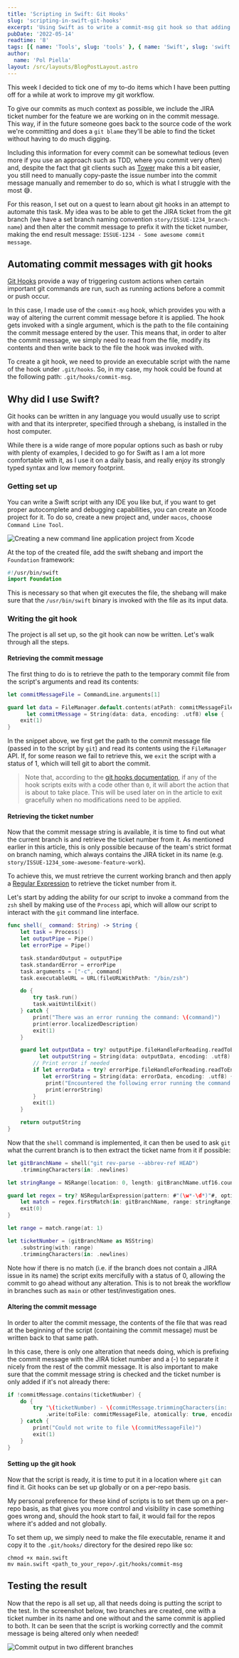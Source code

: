```yaml
---
title: 'Scripting in Swift: Git Hooks'
slug: 'scripting-in-swift-git-hooks'
excerpt: 'Using Swift as to write a commit-msg git hook so that adding ticket numbers to a commit message can be automated.'
pubDate: '2022-05-14'
readtime: '8'
tags: [{ name: 'Tools', slug: 'tools' }, { name: 'Swift', slug: 'swift' }]
author:
  name: 'Pol Piella'
layout: /src/layouts/BlogPostLayout.astro
---
```


This week I decided to tick one of my to-do items which I have been putting off for a while at work to improve my git workflow.

To give our commits as much context as possible, we include the JIRA ticket number for the feature we are working on in the commit message. This way, if in the future someone goes back to the source code of the work we're committing and does a `git blame` they'll be able to find the ticket without having to do much digging.

Including this information for every commit can be somewhat tedious (even more if you use an approach such as TDD, where you commit very often) and, despite the fact that git clients such as [Tower](https://www.git-tower.com/mac) make this a bit easier, you still need to manually copy-paste the issue number into the commit message manually and remember to do so, which is what I struggle with the most 😅.

For this reason, I set out on a quest to learn about git hooks in an attempt to automate this task. My idea was to be able to get the JIRA ticket from the git branch (we have a set branch naming convention `story/ISSUE-1234_branch-name`) and then alter the commit message to prefix it with the ticket number, making the end result message: `ISSUE-1234 - Some awesome commit message`.

## Automating commit messages with git hooks

[Git Hooks](https://git-scm.com/book/en/v2/Customizing-Git-Git-Hooks) provide a way of triggering custom actions when certain important git commands are run, such as running actions before a commit or push occur.

In this case, I made use of the `commit-msg` hook, which provides you with a way of altering the current commit message before it is applied. The hook gets invoked with a single argument, which is the path to the file containing the commit message entered by the user. This means that, in order to alter the commit message, we simply need to read from the file, modify its contents and then write back to the file the hook was invoked with.

To create a git hook, we need to provide an executable script with the name of the hook under `.git/hooks`. So, in my case, my hook could be found at the following path: `.git/hooks/commit-msg`.

## Why did I use Swift?

Git hooks can be written in any language you would usually use to script with and that its interpreter, specified through a shebang, is installed in the host computer.

While there is a wide range of more popular options such as bash or ruby with plenty of examples, I decided to go for Swift as I am a lot more comfortable with it, as I use it on a daily basis, and really enjoy its strongly typed syntax and low memory footprint.

### Getting set up

You can write a Swift script with any IDE you like but, if you want to get proper autocomplete and debugging capabilities, you can create an Xcode project for it. To do so, create a new project and, under `macos`, choose `Command Line Tool`.

![Creating a new command line application project from Xcode](/assets/posts/scripting-in-swift-git-hooks/xcode-new-project.png)

At the top of the created file, add the swift shebang and import the `Foundation` framework:

```swift:main.swift
#!/usr/bin/swift
import Foundation
```

This is necessary so that when git executes the file, the shebang will make sure that the `/usr/bin/swift` binary is invoked with the file as its input data.

### Writing the git hook

The project is all set up, so the git hook can now be written. Let's walk through all the steps.

#### Retrieving the commit message

The first thing to do is to retrieve the path to the temporary commit file from the script's arguments and read its contents:

```swift:main.swift
let commitMessageFile = CommandLine.arguments[1]

guard let data = FileManager.default.contents(atPath: commitMessageFile),
      let commitMessage = String(data: data, encoding: .utf8) else {
    exit(1)
}
```

In the snippet above, we first get the path to the commit message file (passed in to the script by `git`) and read its contents using the `FileManager` API. If, for some reason we fail to retrieve this, we `exit` the script with a status of 1, which will tell git to abort the commit.

> Note that, according to the [git hooks documentation](https://git-scm.com/book/en/v2/Customizing-Git-Git-Hooks), if any of the hook scripts exits with a code other than `0`, it will abort the action that is about to take place. This will be used later on in the article to exit gracefully when no modifications need to be applied.

#### Retrieving the ticket number

Now that the commit message string is available, it is time to find out what the current branch is and retrieve the ticket number from it. As mentioned earlier in this article, this is only possible because of the team's strict format on branch naming, which always contains the JIRA ticket in its name (e.g. `story/ISSUE-1234_some-awesome-feature-work`).

To achieve this, we must retrieve the current working branch and then apply a [Regular Expression](https://nshipster.com/swift-regular-expressions/) to retrieve the ticket number from it.

Let's start by adding the ability for our script to invoke a command from the `zsh` shell by making use of the `Process` api, which will allow our script to interact with the `git` command line interface.

```swift:main.swift
func shell(_ command: String) -> String {
    let task = Process()
    let outputPipe = Pipe()
    let errorPipe = Pipe()

    task.standardOutput = outputPipe
    task.standardError = errorPipe
    task.arguments = ["-c", command]
    task.executableURL = URL(fileURLWithPath: "/bin/zsh")

    do {
        try task.run()
        task.waitUntilExit()
    } catch {
        print("There was an error running the command: \(command)")
        print(error.localizedDescription)
        exit(1)
    }

    guard let outputData = try? outputPipe.fileHandleForReading.readToEnd(),
          let outputString = String(data: outputData, encoding: .utf8) else {
        // Print error if needed
        if let errorData = try? errorPipe.fileHandleForReading.readToEnd(),
           let errorString = String(data: errorData, encoding: .utf8) {
            print("Encountered the following error running the command:")
            print(errorString)
        }
        exit(1)
    }

    return outputString
}
```

Now that the `shell` command is implemented, it can then be used to ask `git` what the current branch is to then extract the ticket name from it if possible:

```swift:main.swift
let gitBranchName = shell("git rev-parse --abbrev-ref HEAD")
    .trimmingCharacters(in: .newlines)

let stringRange = NSRange(location: 0, length: gitBranchName.utf16.count)

guard let regex = try? NSRegularExpression(pattern: #"(\w*-\d*)"#, options: .anchorsMatchLines),
    let match = regex.firstMatch(in: gitBranchName, range: stringRange) else {
    exit(0)
}

let range = match.range(at: 1)

let ticketNumber = (gitBranchName as NSString)
    .substring(with: range)
    .trimmingCharacters(in: .newlines)
```

Note how if there is no match (i.e. if the branch does not contain a JIRA issue in its name) the script exits mercifully with a status of 0, allowing the commit to go ahead without any alteration. This is to not break the workflow in branches such as `main` or other test/investigation ones.

#### Altering the commit message

In order to alter the commit message, the contents of the file that was read at the beginning of the script (containing the commit message) must be written back to that same path.

In this case, there is only one alteration that needs doing, which is prefixing the commit message with the JIRA ticket number and a (-) to separate it nicely from the rest of the commit message. It is also important to make sure that the commit message string is checked and the ticket number is only added if it's not already there:

```swift:main.swift
if !commitMessage.contains(ticketNumber) {
    do {
        try "\(ticketNumber) - \(commitMessage.trimmingCharacters(in: .newlines))"
            .write(toFile: commitMessageFile, atomically: true, encoding: .utf8)
    } catch {
        print("Could not write to file \(commitMessageFile)")
        exit(1)
    }
}
```

#### Setting up the git hook

Now that the script is ready, it is time to put it in a location where `git` can find it. Git hooks can be set up globally or on a per-repo basis.

My personal preference for these kind of scripts is to set them up on a per-repo basis, as that gives you more control and visibility in case something goes wrong and, should the hook start to fail, it would fail for the repos where it's added and not globally.

To set them up, we simply need to make the file executable, rename it and copy it to the `.git/hooks/` directory for the desired repo like so:

```bash:Terminal
chmod +x main.swift
mv main.swift <path_to_your_repo>/.git/hooks/commit-msg
```

## Testing the result

Now that the repo is all set up, all that needs doing is putting the script to the test. In the screenshot below, two branches are created, one with a ticket number in its name and one without and the same commit is applied to both. It can be seen that the script is working correctly and the commit message is being altered only when needed!

![Commit output in two different branches](/assets/posts/scripting-in-swift-git-hooks/git-hook-output.png)
